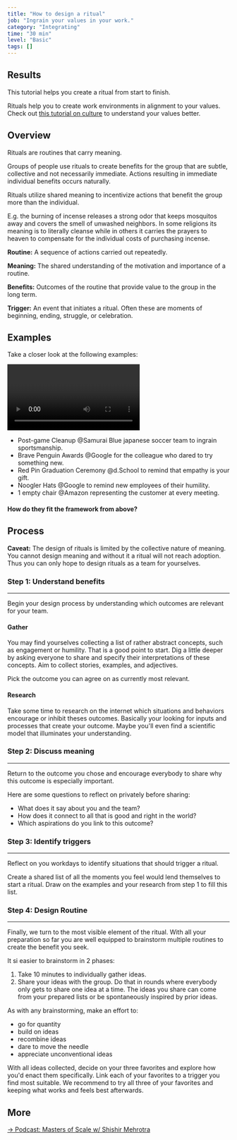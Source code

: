 ```yaml
---
title: "How to design a ritual"
job: "Ingrain your values in your work."
category: "Integrating"
time: "30 min"
level: "Basic"
tags: []
---
```


## Results

This tutorial helps you create a ritual from start to finish.

Rituals help you to create work environments in alignment to your values.
Check out [this tutorial on culture](../how-to-understand-culture) to understand your values better.

## Overview

Rituals are routines that carry meaning.

Groups of people use rituals to create benefits for the group that are subtle, collective and not necessarily immediate.
Actions resulting in immediate individual benefits occurs naturally.

Rituals utilize shared meaning to incentivize actions that benefit the group more than the individual.

E.g. the burning of incense releases a strong odor that keeps mosquitos away and covers the smell of unwashed neighbors.
In some religions its meaning is to literally cleanse while in others it carries the prayers to heaven to compensate for the individual costs of purchasing incense.

<div className="bordered-blue">

**Routine:**
A sequence of actions carried out repeatedly.

**Meaning:**
The shared understanding of the motivation and importance of a routine.

**Benefits:**
Outcomes of the routine that provide value to the group in the long term.

**Trigger:**
An event that initiates a ritual.
Often these are moments of beginning, ending, struggle, or celebration.

</div>

## Examples

Take a closer look at the following examples:

<Video
  videoSrcURL="https://www.youtube.com/embed/PptTeyYShdw"
  videoTitle="New Zealand All Blacks Kata"
/>

- Post-game Cleanup @Samurai Blue japanese soccer team to ingrain sportsmanship.
- Brave Penguin Awards @Google for the colleague who dared to try something new.
- Red Pin Graduation Ceremony @d.School to remind that empathy is your gift.
- Noogler Hats @Google to remind new employees of their humility.
- 1 empty chair @Amazon representing the customer at every meeting.

#### How do they fit the framework from above?

## Process

**Caveat:**
The design of rituals is limited by the collective nature of meaning.
You cannot design meaning and without it a ritual will not reach adoption.
Thus you can only hope to design rituals as a team for yourselves.

### Step 1: Understand benefits

---

Begin your design process by understanding which outcomes are relevant for your team.

#### Gather

You may find yourselves collecting a list of rather abstract concepts, such as engagement or humility.
That is a good point to start.
Dig a little deeper by asking everyone to share and specify their interpretations of these concepts.
Aim to collect stories, examples, and adjectives.

Pick the outcome you can agree on as currently most relevant.

#### Research

Take some time to research on the internet which situations and behaviors encourage or inhibit theses outcomes.
Basically your looking for inputs and processes that create your outcome.
Maybe you'll even find a scientific model that illuminates your understanding.

### Step 2: Discuss meaning

---

Return to the outcome you chose and encourage everybody to share why this outcome is especially important.

Here are some questions to reflect on privately before sharing:

- What does it say about you and the team?
- How does it connect to all that is good and right in the world?
- Which aspirations do you link to this outcome?

### Step 3: Identify triggers

---

Reflect on you workdays to identify situations that should trigger a ritual.

Create a shared list of all the moments you feel would lend themselves to start a ritual.
Draw on the examples and your research from step 1 to fill this list.

### Step 4: Design Routine

---

Finally, we turn to the most visible element of the ritual.
With all your preparation so far you are well equipped to brainstorm multiple routines to create the benefit you seek.

It si easier to brainstorm in 2 phases:

1. Take 10 minutes to individually gather ideas.
2. Share your ideas with the group.
   Do that in rounds where everybody only gets to share one idea at a time.
   The ideas you share can come from your prepared lists or be spontaneously inspired by prior ideas.

As with any brainstorming, make an effort to:

- go for quantity
- build on ideas
- recombine ideas
- dare to move the needle
- appreciate unconventional ideas

With all ideas collected, decide on your three favorites and explore how you'd enact them specifically.
Link each of your favorites to a trigger you find most suitable.
We recommend to try all three of your favorites and keeping what works and feels best afterwards.

## More

[→ Podcast: Masters of Scale w/ Shishir Mehrotra](https://mastersofscale.com/shishir-mehrotra/)
